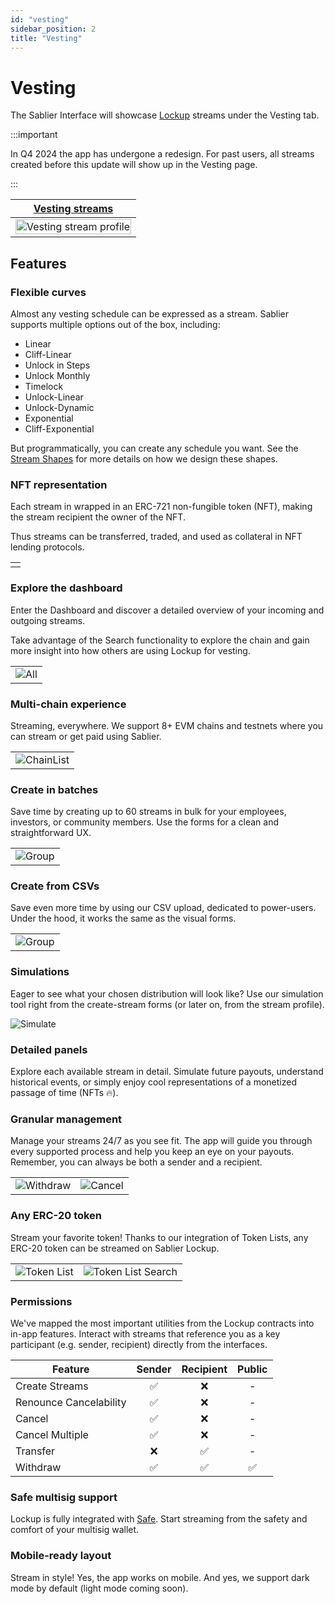 ```yaml
---
id: "vesting"
sidebar_position: 2
title: "Vesting"
---
```


# Vesting


The Sablier Interface will showcase [Lockup](/concepts/lockup/overview) streams under the Vesting tab.

:::important

In Q4 2024 the app has undergone a redesign. For past users, all streams created before this update will show up in the
Vesting page.

:::

| [Vesting streams](https://app.sablier.com/vesting/gallery)                              |
| --------------------------------------------------------------------------------------- |
| <img alt="Vesting stream profile" width="100%" src="/screenshots/vesting-gallery.png"/> |

## Features

### Flexible curves

Almost any vesting schedule can be expressed as a stream. Sablier supports multiple options out of the box, including:

- Linear
- Cliff-Linear
- Unlock in Steps
- Unlock Monthly
- Timelock
- Unlock-Linear
- Unlock-Dynamic
- Exponential
- Cliff-Exponential

But programmatically, you can create any schedule you want. See the [Stream Shapes](/concepts/lockup/stream-shapes) for
more details on how we design these shapes.

### NFT representation

Each stream in wrapped in an ERC-721 non-fungible token (NFT), making the stream recipient the owner of the NFT.

Thus streams can be transferred, traded, and used as collateral in NFT lending protocols.

|                                     |
| ----------------------------------- |
| <NFTSVG height={500} width={500} /> |

### Explore the dashboard

Enter the Dashboard and discover a detailed overview of your incoming and outgoing streams.

Take advantage of the Search functionality to explore the chain and gain more insight into how others are using Lockup
for vesting.

|                                            |
| ------------------------------------------ |
| ![All](/screenshots/vesting-dashboard.png) |

### Multi-chain experience

Streaming, everywhere. We support 8+ EVM chains and testnets where you can stream or get paid using Sablier.

|                                               |
| --------------------------------------------- |
| ![ChainList](/screenshots/general-chains.png) |

### Create in batches

Save time by creating up to 60 streams in bulk for your employees, investors, or community members. Use the forms for a
clean and straightforward UX.

|                                           |
| ----------------------------------------- |
| ![Group](/screenshots/vesting-create.png) |

### Create from CSVs

Save even more time by using our CSV upload, dedicated to power-users. Under the hood, it works the same as the visual
forms.

|                                               |
| --------------------------------------------- |
| ![Group](/screenshots/vesting-create-csv.png) |

### Simulations

Eager to see what your chosen distribution will look like? Use our simulation tool right from the create-stream forms
(or later on, from the stream profile).

![Simulate](/screenshots/simulation.png)

### Detailed panels

Explore each available stream in detail. Simulate future payouts, understand historical events, or simply enjoy cool
representations of a monetized passage of time (NFTs 🔥).

### Granular management

Manage your streams 24/7 as you see fit. The app will guide you through every supported process and help you keep an eye
on your payouts. Remember, you can always be both a sender and a recipient.

|                                              |                                          |
| -------------------------------------------- | ---------------------------------------- |
| ![Withdraw](/screenshots/cover-withdraw.png) | ![Cancel](/screenshots/cover-cancel.png) |

### Any ERC-20 token

Stream your favorite token! Thanks to our integration of Token Lists, any ERC-20 token can be streamed on Sablier
Lockup.

|                                                |                                                         |
| ---------------------------------------------- | ------------------------------------------------------- |
| ![Token List](/screenshots/tokenlist-home.png) | ![Token List Search](/screenshots/tokenlist-search.png) |

### Permissions

We've mapped the most important utilities from the Lockup contracts into in-app features. Interact with streams that
reference you as a key participant (e.g. sender, recipient) directly from the interfaces.

| Feature                | Sender | Recipient | Public |
| ---------------------- | :----: | :-------: | :----: |
| Create Streams         |   ✅   |    ❌     |   -    |
| Renounce Cancelability |   ✅   |    ❌     |   -    |
| Cancel                 |   ✅   |    ❌     |   -    |
| Cancel Multiple        |   ✅   |    ❌     |   -    |
| Transfer               |   ❌   |    ✅     |   -    |
| Withdraw               |   ✅   |    ✅     |   ✅   |

### Safe multisig support

Lockup is fully integrated with [Safe](https://safe.global). Start streaming from the safety and comfort of your
multisig wallet.

### Mobile-ready layout

Stream in style! Yes, the app works on mobile. And yes, we support dark mode by default (light mode coming soon).
